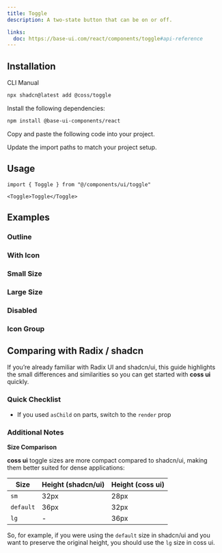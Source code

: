 ```yaml
---
title: Toggle
description: A two-state button that can be on or off.

links:
  doc: https://base-ui.com/react/components/toggle#api-reference
---
```


<ComponentPreview name="toggle-demo" />

## Installation

<CodeTabs>

<TabsList>
  <TabsTab value="cli">CLI</TabsTab>
  <TabsTab value="manual">Manual</TabsTab>
</TabsList>
<TabsPanel value="cli">

```bash
npx shadcn@latest add @coss/toggle
```

</TabsPanel>

<TabsPanel value="manual">

<Steps>

<Step>Install the following dependencies:</Step>

```bash
npm install @base-ui-components/react
```

<Step>Copy and paste the following code into your project.</Step>

<ComponentSource name="toggle" title="components/ui/toggle.tsx" />

<Step>Update the import paths to match your project setup.</Step>

</Steps>

</TabsPanel>

</CodeTabs>

## Usage

```tsx
import { Toggle } from "@/components/ui/toggle"
```

```tsx
<Toggle>Toggle</Toggle>
```

## Examples

### Outline

<ComponentPreview
  name="toggle-outline"
  className="[&_[data-slot=code]_pre]:h-[240px] [&_[data-slot=preview]>*]:h-[240px]"
/>

### With Icon

<ComponentPreview
  name="toggle-with-icon"
  className="[&_[data-slot=code]_pre]:h-[240px] [&_[data-slot=preview]>*]:h-[240px]"
/>

### Small Size

<ComponentPreview
  name="toggle-sm"
  className="[&_[data-slot=code]_pre]:h-[240px] [&_[data-slot=preview]>*]:h-[240px]"
/>

### Large Size

<ComponentPreview
  name="toggle-lg"
  className="[&_[data-slot=code]_pre]:h-[240px] [&_[data-slot=preview]>*]:h-[240px]"
/>

### Disabled

<ComponentPreview
  name="toggle-disabled"
  className="[&_[data-slot=code]_pre]:h-[240px] [&_[data-slot=preview]>*]:h-[240px]"
/>

### Icon Group

<ComponentPreview
  name="toggle-icon-group"
  className="[&_[data-slot=code]_pre]:h-[240px] [&_[data-slot=preview]>*]:h-[240px]"
/>

## Comparing with Radix / shadcn

If you’re already familiar with Radix UI and shadcn/ui, this guide highlights the small differences and similarities so you can get started with **coss ui** quickly.

### Quick Checklist

- If you used `asChild` on parts, switch to the `render` prop

### Additional Notes

**Size Comparison**

**coss ui** toggle sizes are more compact compared to shadcn/ui, making them better suited for dense applications:

| Size      | Height (shadcn/ui) | Height (coss ui) |
| --------- | ------------------ | ---------------- |
| `sm`      | 32px               | 28px             |
| `default` | 36px               | 32px             |
| `lg`      | -                  | 36px             |

So, for example, if you were using the `default` size in shadcn/ui and you want to preserve the original height, you should use the `lg` size in coss ui.
